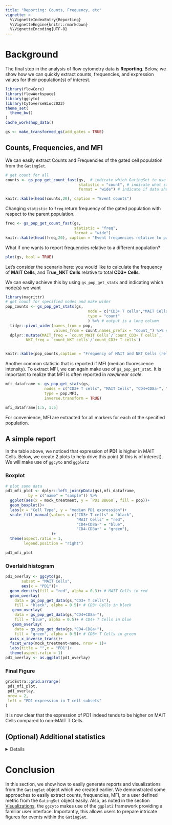 ```yaml
---
title: "Reporting: Counts, Frequency, etc"
vignette: >
  %\VignetteIndexEntry{Reporting}
  %\VignetteEngine{knitr::rmarkdown}
  %\VignetteEncoding{UTF-8}
---
```


# Background

The final step in the analysis of flow cytometry data is **Reporting**. Below, we show how we can quickly extract counts, frequencies, and expression values for their population(s) of interest.

```r
library(flowCore)
library(flowWorkspace)
library(ggcyto)
library(CytoverseBioc2023)
theme_set(
  theme_bw()
)
cache_workshop_data()
```

```r
gs <- make_transformed_gs(add_gates = TRUE)
```

## Counts, Frequencies, and MFI

We can easily extract Counts and Frequencies of the gated cell population from the `GatingSet`. 

```r
# get count for all
counts <- gs_pop_get_count_fast(gs,  # indicate which GatingSet to use
                                statistic = "count", # indicate what statistic is requested
                                format = "wide") # indicate if data should be in wide (samples are columns) or long (each node for each sample gets a row) format

knitr::kable(head(counts,20), caption = "Event counts")
```

Changing `statistic` to `freq` return frequency of the gated population with respect to the parent population. 

```r
freq <- gs_pop_get_count_fast(gs,
                              statistic = "freq",
                              format = "wide")
knitr::kable(head(freq,20), caption = "Event frequencies relative to parent node")
```

What if one wants to report frequencies relative to a different population?

```r
plot(gs, bool = TRUE)
```

Let's consider the scenario here: you would like to calculate the frequency of **MAIT Cells**, and **True_NKT Cells** relative to total **CD3+ Cells**.

We can easily achieve this by using `gs_pop_get_stats` and indicating which node(s) we want

```r
library(magrittr)
# get count for specified nodes and make wider 
pop_counts <- gs_pop_get_stats(gs,
                                    node = c("CD3+ T cells","MAIT Cells", "NKT cells"),
                                    type = "count"
                                    ) %>% # output is a long column
  tidyr::pivot_wider(names_from = pop, 
                     values_from = count,names_prefix = "count_") %>% # convert to wide
  dplyr::mutate(MAIT_freq = `count_MAIT Cells`/`count_CD3+ T cells`,
         NKT_freq = `count_NKT cells`/`count_CD3+ T cells`)


knitr::kable(pop_counts,caption = "Frequency of MAIT and NKT Cells (relative to CD3+ T Cells)")
```

Another common statistic that is reported if MFI (median fluorescence intensity). To extract MFI, we can again make use of `gs_pop_get_stat`. It is important to realize that MFI is often reported in *raw/linear scale*. 

```r
mfi_dataframe <- gs_pop_get_stats(gs,
                 nodes = c("CD3+ T cells", "MAIT Cells", "CD4+CD8a-", "CD4-CD8a+"),
                 type = pop.MFI,
                 inverse.transform = TRUE)

mfi_dataframe[1:5, 1:5]
```

For convenience, MFI are extracted for all markers for each of the specified population. 

## A simple report

In the table above, we noticed that expression of **PD1** is higher in MAIT Cells. Below, we create 2 plots to help drive this point (if this is of interest). We will make use of `ggcyto` and `ggplot2`

### Boxplot

```r
# plot some data
pd1_mfi_plot <- dplyr::left_join(pData(gs),mfi_dataframe, 
          by = c("name" = "sample")) %>% 
  ggplot(aes(x = mock_treatment, y = `PD1 BB660`, fill = pop))+
  geom_boxplot()+
  labs(x = "Cell Type", y = "median PD1 expression")+
  scale_fill_manual(values = c("CD3+ T cells" = "black",
                               "MAIT Cells" = "red",
                               "CD4+CD8a-" = "blue",
                               "CD4-CD8a+" = "green"),
                    )+
  theme(aspect.ratio = 1, 
        legend.position = "right")

pd1_mfi_plot
```

### Overlaid histogram

```r
pd1_overlay <- ggcyto(gs,
       subset = "MAIT Cells",
       aes(x = "PD1"))+
  geom_density(fill = "red", alpha = 0.3)+ # MAIT Cells in red
  geom_overlay(
    data = gs_pop_get_data(gs,"CD3+ T cells"),
    fill = "black", alpha = 0.5)+ # CD3+ Cells in black
   geom_overlay(
    data = gs_pop_get_data(gs,"CD4+CD8a-"),
    fill = "blue", alpha = 0.5)+ # CD4+ T Cells in blue
   geom_overlay(
    data = gs_pop_get_data(gs,"CD4-CD8a+"),
    fill = "green", alpha = 0.5)+ # CD8+ T Cells in green
  axis_x_inverse_trans()+
  facet_wrap(mock_treatment~name, nrow = 1)+
  labs(title = "",x = "PD1")+
  theme(aspect.ratio = 1)
pd1_overlay <- as.ggplot(pd1_overlay)
```

### Final Figure

```r
gridExtra::grid.arrange(
 pd1_mfi_plot,
 pd1_overlay,
 nrow = 2,
 left = "PD1 expression in T cell subsets"
)

```

It is now clear that the expression of PD1 indeed tends to be higher on MAIT Cells compared to non-MAIT T Cells. 

## (Optional) Additional statistics
<details>
It is also possible to calculate additional statistics for the population of interest. For instance, if you were interested in nth percentile expression of a specific marker you could define a function and use it in `gs_pop_get_stats` like so:

```r
# define a function
my_quantile <- function(fr,percentile,chnl){
  matched_chnl <- flowCore::getChannelMarker(fr,chnl) # match channel name
  res <- apply(exprs(fr)[,matched_chnl[["name"]],drop = FALSE], 2, quantile,percentile) # get quantile for specific channel
  names(res) <- matched_chnl[["desc"]]
  return(res)
}

# get stats
median_cd4 <- gs_pop_get_stats(gs,
                 c("lymphocytes","CD3+ T cells","CD4+CD8a-","CD4-CD8a+"), 
                 type = my_quantile,
                 inverse.transform = TRUE,
                 stats.fun.arg = list(percentile = .5,
                                      chnl = "cd4")) 
knitr::kable(median_cd4,caption = "Median expression of CD4 extracted using user defined function")

```

As we see, we were able to extract median expression of the marker **CD4** on 4 different populations. As expected, expression is highest on **CD4+ T Cells** and lowest on **CD8+ T Cells**.
</details>
# Conclusion

In this section, we show how to easily generate reports and visualizations from the `GatingSet` object which we created earlier. We demonstrated some approaches to easily extract counts, frequencies, MFI, or a user defined metric from the `GatingSet` object easily. 
Also, as noted in the section [Visualizations](5_ggcyto.Rmd), the `ggcyto` makes use of the `ggplot2` framework providing a familiar user interface. Importantly, this allows users to prepare intricate figures for events within the `GatingSet`.
